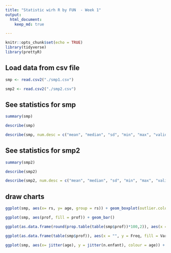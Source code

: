 ```yaml
---
title: "Statistic wirh R by FUN  - Week 1"
output: 
  html_document:
    keep_md: true

---
```


```r
knitr::opts_chunk$set(echo = TRUE)
library(tidyverse)
library(prettyR)
```

## Load data from csv file



```r

smp <- read.csv2("./smp1.csv")

smp2 <- read.csv2("./smp2.csv")

```

## See statistics for smp
```r

summary(smp)

describe(smp)

describe(smp, num.desc = c("mean", "median", "sd", "min", "max", "valid.n"))

```


## See statistics for smp2
```r

summary(smp2)

describe(smp2)

describe(smp2, num.desc = c("mean", "median", "sd", "min", "max", "valid.n"))

```


## draw charts



```r

ggplot(smp, aes(x= rs, y= age, group = rs)) + geom_boxplot(outlier.colour = "red")

ggplot(smp, aes(prof, fill = prof)) + geom_bar()

ggplot(as.data.frame(round(prop.table(table(smp$prof))*100,2)), aes(x = Var1, y = Freq, fill = Var1)) + geom_bar(width = .5, stat = "identity")

ggplot(as.data.frame(table(smp$prof)), aes(x = "", y = Freq, fill = Var1)) + geom_bar(width = .5, stat = "identity", position = position_stack()) + coord_polar('y')

ggplot(smp, aes(x= jitter(age), y = jitter(n.enfant), colour = age)) + geom_point()


```



